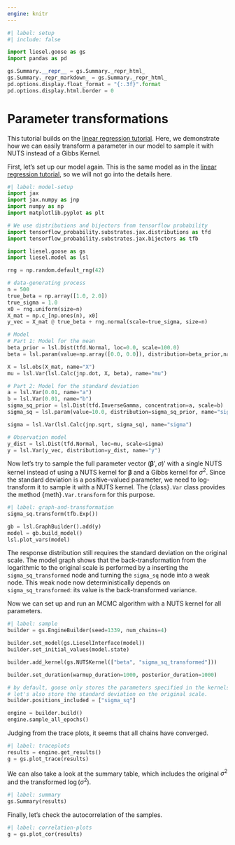 ```yaml
---
engine: knitr
---
```


```python
#| label: setup
#| include: false

import liesel.goose as gs
import pandas as pd

gs.Summary.__repr__ = gs.Summary._repr_html_
gs.Summary._repr_markdown_ = gs.Summary._repr_html_
pd.options.display.float_format = "{:.3f}".format
pd.options.display.html.border = 0
```

# Parameter transformations

This tutorial builds on the [linear regression tutorial](01-lin-reg.md#linear-regression). Here, we demonstrate how we can easily transform a parameter in our model to sample it with NUTS instead of a Gibbs Kernel.

First, let's set up our model again. This is the same model as in the [linear regression tutorial](01-lin-reg.md#linear-regression), so we will not go into the details here.

```python
#| label: model-setup
import jax
import jax.numpy as jnp
import numpy as np
import matplotlib.pyplot as plt

# We use distributions and bijectors from tensorflow probability
import tensorflow_probability.substrates.jax.distributions as tfd
import tensorflow_probability.substrates.jax.bijectors as tfb

import liesel.goose as gs
import liesel.model as lsl

rng = np.random.default_rng(42)

# data-generating process
n = 500
true_beta = np.array([1.0, 2.0])
true_sigma = 1.0
x0 = rng.uniform(size=n)
X_mat = np.c_[np.ones(n), x0]
y_vec = X_mat @ true_beta + rng.normal(scale=true_sigma, size=n)

# Model
# Part 1: Model for the mean
beta_prior = lsl.Dist(tfd.Normal, loc=0.0, scale=100.0)
beta = lsl.param(value=np.array([0.0, 0.0]), distribution=beta_prior,name="beta")

X = lsl.obs(X_mat, name="X")
mu = lsl.Var(lsl.Calc(jnp.dot, X, beta), name="mu")

# Part 2: Model for the standard deviation
a = lsl.Var(0.01, name="a")
b = lsl.Var(0.01, name="b")
sigma_sq_prior = lsl.Dist(tfd.InverseGamma, concentration=a, scale=b)
sigma_sq = lsl.param(value=10.0, distribution=sigma_sq_prior, name="sigma_sq")

sigma = lsl.Var(lsl.Calc(jnp.sqrt, sigma_sq), name="sigma")

# Observation model
y_dist = lsl.Dist(tfd.Normal, loc=mu, scale=sigma)
y = lsl.Var(y_vec, distribution=y_dist, name="y")
```

Now let's try to sample the full parameter vector $(\boldsymbol{\beta}', \sigma)'$ with a single NUTS kernel instead of using a NUTS kernel for $\boldsymbol{\beta}$ and a Gibbs kernel for $\sigma^2$. Since the standard deviation is a positive-valued parameter, we need to log-transform it to sample it with a NUTS kernel. The {class}`.Var` class provides the method {meth}`.Var.transform` for this purpose.

```python
#| label: graph-and-transformation
sigma_sq.transform(tfb.Exp())

gb = lsl.GraphBuilder().add(y)
model = gb.build_model()
lsl.plot_vars(model)
```


The response distribution still requires the standard deviation on the original scale. The model graph shows that the back-transformation from the logarithmic to the original scale is performed by a inserting the `sigma_sq_transformed` node and turning the `sigma_sq` node into a weak node. This weak node now deterministically depends on `sigma_sq_transformed`: its value is the back-transformed variance.

Now we can set up and run an MCMC algorithm with a NUTS kernel for all parameters.

```python
#| label: sample
builder = gs.EngineBuilder(seed=1339, num_chains=4)

builder.set_model(gs.LieselInterface(model))
builder.set_initial_values(model.state)

builder.add_kernel(gs.NUTSKernel(["beta", "sigma_sq_transformed"]))

builder.set_duration(warmup_duration=1000, posterior_duration=1000)

# by default, goose only stores the parameters specified in the kernels.
# let's also store the standard deviation on the original scale.
builder.positions_included = ["sigma_sq"]

engine = builder.build()
engine.sample_all_epochs()
```

Judging from the trace plots, it seems that all chains have converged.

```python
#| label: traceplots
results = engine.get_results()
g = gs.plot_trace(results)
```

We can also take a look at the summary table, which includes the original $\sigma^2$ and the transformed $\log(\sigma^2)$.

```python
#| label: summary
gs.Summary(results)
```

Finally, let's check the autocorrelation of the samples.

```python
#| label: correlation-plots
g = gs.plot_cor(results)
```

